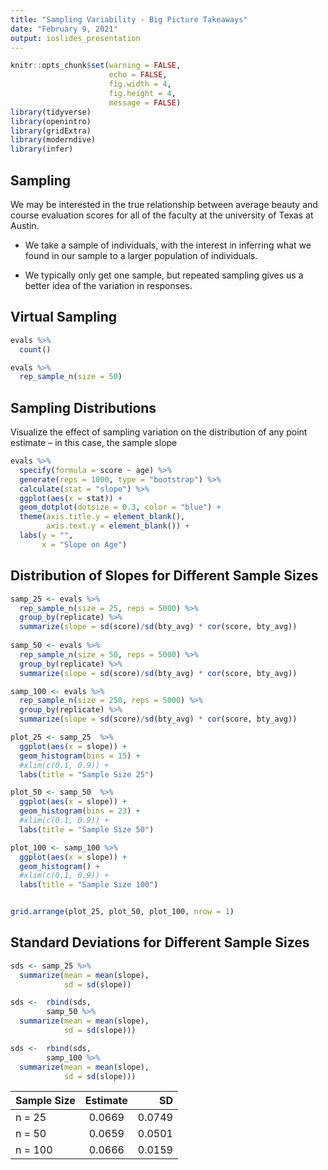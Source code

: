 ```yaml
---
title: "Sampling Variability - Big Picture Takeaways"
date: "February 9, 2021"
output: ioslides_presentation
---
```


<style type="text/css">
slides > slide:not(.nobackground):after {
  content: '';
}
</style>

```r
knitr::opts_chunk$set(warning = FALSE, 
                      echo = FALSE, 
                      fig.width = 4, 
                      fig.height = 4, 
                      message = FALSE)
library(tidyverse)
library(openintro)
library(gridExtra)
library(moderndive)
library(infer)
```

## Sampling 

We may be interested in the true relationship between average beauty and course 
evaluation scores for all of the faculty at the university of Texas at Austin. 

- We take a sample of individuals, with the interest in inferring what we found 
in our sample to a larger population of individuals. 

- We typically only get one sample, but repeated sampling gives us a better idea 
of the variation in responses. 


## Virtual Sampling 

```r
evals %>% 
  count()
```

```r
evals %>% 
  rep_sample_n(size = 50)
```


## Sampling Distributions 

Visualize the effect of sampling variation on the distribution of any point
estimate -- in this case, the sample slope  

```r
evals %>% 
  specify(formula = score ~ age) %>%
  generate(reps = 1000, type = "bootstrap") %>% 
  calculate(stat = "slope") %>% 
  ggplot(aes(x = stat)) + 
  geom_dotplot(dotsize = 0.3, color = "blue") + 
  theme(axis.title.y = element_blank(), 
        axis.text.y = element_blank()) + 
  labs(y = "", 
       x = "Slope on Age")
```

## Distribution of Slopes for Different Sample Sizes

```r
samp_25 <- evals %>% 
  rep_sample_n(size = 25, reps = 5000) %>% 
  group_by(replicate) %>% 
  summarize(slope = sd(score)/sd(bty_avg) * cor(score, bty_avg)) 
            
samp_50 <- evals %>% 
  rep_sample_n(size = 50, reps = 5000) %>% 
  group_by(replicate) %>% 
  summarize(slope = sd(score)/sd(bty_avg) * cor(score, bty_avg)) 

samp_100 <- evals %>% 
  rep_sample_n(size = 250, reps = 5000) %>% 
  group_by(replicate) %>% 
  summarize(slope = sd(score)/sd(bty_avg) * cor(score, bty_avg)) 
```

```r
plot_25 <- samp_25  %>% 
  ggplot(aes(x = slope)) + 
  geom_histogram(bins = 15) + 
  #xlim(c(0.1, 0.9)) +
  labs(title = "Sample Size 25")

plot_50 <- samp_50  %>% 
  ggplot(aes(x = slope)) + 
  geom_histogram(bins = 23) + 
  #xlim(c(0.1, 0.9)) +
  labs(title = "Sample Size 50")

plot_100 <- samp_100 %>% 
  ggplot(aes(x = slope)) + 
  geom_histogram() + 
  #xlim(c(0.1, 0.9)) +
  labs(title = "Sample Size 100")


grid.arrange(plot_25, plot_50, plot_100, nrow = 1)

```


## Standard Deviations for Different Sample Sizes 

```r

sds <- samp_25 %>% 
  summarize(mean = mean(slope), 
            sd = sd(slope))

sds <-  rbind(sds, 
        samp_50 %>% 
  summarize(mean = mean(slope), 
            sd = sd(slope)))

sds <-  rbind(sds, 
        samp_100 %>% 
  summarize(mean = mean(slope), 
            sd = sd(slope)))
```

| Sample Size | Estimate | SD     |
| ----------- |:--------:| ------:|
| n = 25      | 0.0669   | 0.0749 |
| n = 50      | 0.0659    | 0.0501	|
| n = 100     | 0.0666    | 0.0159 |


